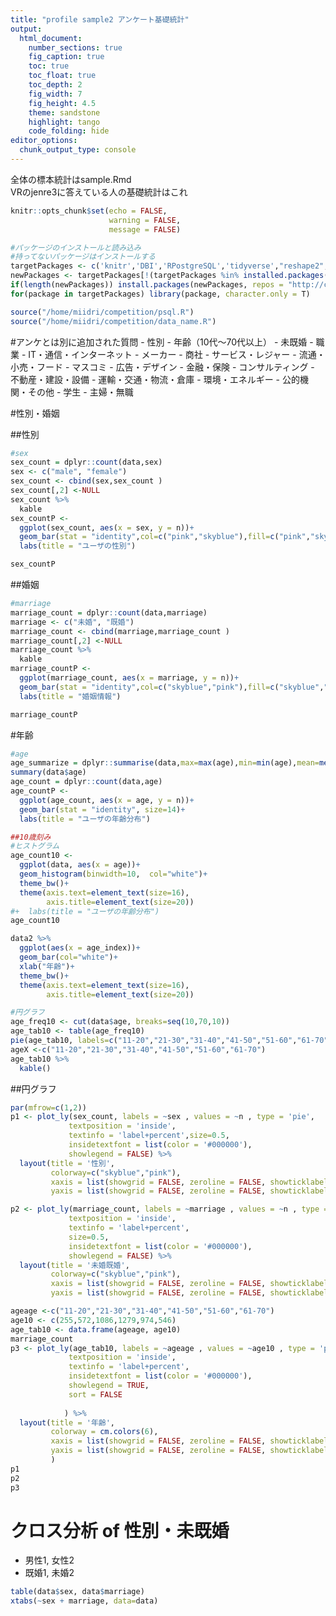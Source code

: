 ```yaml
---
title: "profile sample2 アンケート基礎統計"
output:
  html_document:
    number_sections: true
    fig_caption: true
    toc: true
    toc_float: true
    toc_depth: 2
    fig_width: 7
    fig_height: 4.5
    theme: sandstone 
    highlight: tango
    code_folding: hide
editor_options: 
  chunk_output_type: console
---
```


全体の標本統計はsample.Rmd  
VRのjenre3に答えている人の基礎統計はこれ

```r
knitr::opts_chunk$set(echo = FALSE, 
                      warning = FALSE,
                      message = FALSE)
```


```r
#パッケージのインストールと読み込み
#持ってないパッケージはインストールする
targetPackages <- c('knitr','DBI','RPostgreSQL','tidyverse',"reshape2","lubridate","dbplot","DT","gridExtra","fmsb","corrplot","graphics","GGally","plotly","vcd") 
newPackages <- targetPackages[!(targetPackages %in% installed.packages()[,"Package"])]
if(length(newPackages)) install.packages(newPackages, repos = "http://cran.us.r-project.org")
for(package in targetPackages) library(package, character.only = T)

source("/home/miidri/competition/psql.R")
source("/home/miidri/competition/data_name.R")

```

#アンケとは別に追加された質問
- 性別
- 年齢（10代～70代以上）
- 未既婚
- 職業
    - IT・通信・インターネット 
    - メーカー
    - 商社
    - サービス・レジャー
    - 流通・小売・フード
    - マスコミ
    - 広告・デザイン
    - 金融・保険
    - コンサルティング
    - 不動産・建設・設備
    - 運輸・交通・物流・倉庫
    - 環境・エネルギー
    - 公的機関・その他
    - 学生
    - 主婦・無職

#性別・婚姻

##性別
```r
#sex
sex_count = dplyr::count(data,sex)
sex <- c("male", "female")
sex_count <- cbind(sex,sex_count )
sex_count[,2] <-NULL
sex_count %>%
  kable
sex_countP <-
  ggplot(sex_count, aes(x = sex, y = n))+
  geom_bar(stat = "identity",col=c("pink","skyblue"),fill=c("pink","skyblue"))+
  labs(title = "ユーザの性別")

sex_countP

```

##婚姻
```r
#marriage
marriage_count = dplyr::count(data,marriage)
marriage <- c("未婚", "既婚")
marriage_count <- cbind(marriage,marriage_count )
marriage_count[,2] <-NULL
marriage_count %>%
  kable
marriage_countP <-
  ggplot(marriage_count, aes(x = marriage, y = n))+
  geom_bar(stat = "identity",col=c("skyblue","pink"),fill=c("skyblue","pink"))+
  labs(title = "婚姻情報")

marriage_countP
```


#年齢
```r
#age
age_summarize = dplyr::summarise(data,max=max(age),min=min(age),mean=mean(age))
summary(data$age)
age_count = dplyr::count(data,age)
age_countP <-
  ggplot(age_count, aes(x = age, y = n))+
  geom_bar(stat = "identity", size=14)+
  labs(title = "ユーザの年齢分布")

##10歳刻み
#ヒストグラム
age_count10 <-
  ggplot(data, aes(x = age))+
  geom_histogram(binwidth=10,  col="white")+
  theme_bw()+
  theme(axis.text=element_text(size=16),
        axis.title=element_text(size=20))
#+  labs(title = "ユーザの年齢分布")
age_count10

data2 %>% 
  ggplot(aes(x = age_index))+
  geom_bar(col="white")+
  xlab("年齢")+
  theme_bw()+
  theme(axis.text=element_text(size=16),
        axis.title=element_text(size=20))

#円グラフ
age_freq10 <- cut(data$age, breaks=seq(10,70,10))
age_tab10 <- table(age_freq10)
pie(age_tab10, labels=c("11-20","21-30","31-40","41-50","51-60","61-70"), clockwise=T, border="#ffffff", main="年齢分布", col=cm.colors(6))
ageX <-c("11-20","21-30","31-40","41-50","51-60","61-70")
age_tab10 %>% 
  kable()
```


##円グラフ

```r
par(mfrow=c(1,2)) 
p1 <- plot_ly(sex_count, labels = ~sex , values = ~n , type = 'pie',
             textposition = 'inside',
             textinfo = 'label+percent',size=0.5,
             insidetextfont = list(color = '#000000'),
             showlegend = FALSE) %>%
  layout(title = '性別',
         colorway=c("skyblue","pink"),
         xaxis = list(showgrid = FALSE, zeroline = FALSE, showticklabels = FALSE),
         yaxis = list(showgrid = FALSE, zeroline = FALSE, showticklabels = FALSE))

p2 <- plot_ly(marriage_count, labels = ~marriage , values = ~n , type = 'pie',
             textposition = 'inside',
             textinfo = 'label+percent',
             size=0.5,
             insidetextfont = list(color = '#000000'),
             showlegend = FALSE) %>%
  layout(title = '未婚既婚',
         colorway=c("skyblue","pink"),
         xaxis = list(showgrid = FALSE, zeroline = FALSE, showticklabels = FALSE),
         yaxis = list(showgrid = FALSE, zeroline = FALSE, showticklabels = FALSE))

ageage <-c("11-20","21-30","31-40","41-50","51-60","61-70")
age10 <- c(255,572,1086,1279,974,546)
age_tab10 <- data.frame(ageage, age10)
marriage_count
p3 <- plot_ly(age_tab10, labels = ~ageage , values = ~age10 , type = 'pie',
             textposition = 'inside',
             textinfo = 'label+percent',
             insidetextfont = list(color = '#000000'),
             showlegend = TRUE,
             sort = FALSE
             
            ) %>%
  layout(title = '年齢',
         colorway = cm.colors(6),
         xaxis = list(showgrid = FALSE, zeroline = FALSE, showticklabels = FALSE),
         yaxis = list(showgrid = FALSE, zeroline = FALSE, showticklabels = FALSE)
         )
p1
p2
p3
```

# クロス分析 of 性別・未既婚
  
- 男性1, 女性2  
- 既婚1, 未婚2  

```r
table(data$sex, data$marriage)
xtabs(~sex + marriage, data=data)
```
